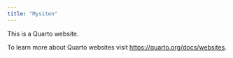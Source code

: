 ```yaml
---
title: "Mysiten"
---
```


This is a Quarto website.

To learn more about Quarto websites visit <https://quarto.org/docs/websites>.
